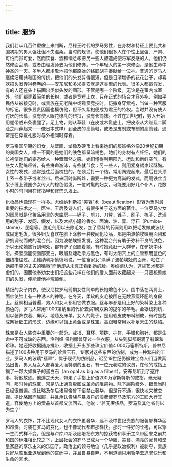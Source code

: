 ```yaml
---
---
---
```

title: 服饰
---




我们若从几百件塑像上来判断，尼禄王时代的罗马男性，在身材和特征上要比共和国初期的男人强壮但不失温柔。当时的规律，使他们很多人在个性上坚强、严肃、可怕而非可爱，然而饮食、酒和懒怠却把另一些人塑造成使将军反感的人。他们仍然修面刮须，或者由理发师去为他们修饰。一个年轻人的第一次修面，是他生命中神圣的一天。多半人都虔敬地把他那原始的络腮胡子奉献给一位神。普通的罗马人继续沿用共和国的传统，把他们的头发剪得很短，但是日渐增多的花花公子，却喜欢把头发弄得卷卷的——安东尼和多米提安就是这类型的代表。很多人都戴假发，有的人还在头上描画出类似头发的图形。不管是哪一个阶级，无论是在室内或室外，他们都穿着简单的长袍，或者是宽短上衣，只在正式的场合才穿外袍，例如平民侍从被接见时，或贵族在元老院中或观赏竞技时。恺撒身穿紫袍，当做一种官服的标记，很多显贵因而也模仿他，但不久紫袍便成为君王的特权。当时并没有使人讨厌的长裤，没有使人眼花缭乱的纽扣，没有长筒袜。不过在2世纪时，男人开始用绷带或布条裹腿了。足上物，则从草鞋（在皮或木鞋底上，把皮条从大趾及二脚趾之间穿起来——像日本式样）到全皮的高筒鞋，或者是皮制或布制的高筒鞋，通常是在穿戴礼服时与外袍同时穿着。

罗马帝国早期的妇女，从壁画、塑像及硬币上看来她们的服饰格外像20世纪初期的美国女人，唯一不同的是她们的肤色都呈暗褐色。她们的身材有点纤细，她们的长袍使她们的姿态给人一种飘飘然之感。她们懂得利用阳光、运动和新鲜空气。有些女人勤练哑铃，有些拼命游泳，有些就节食；另一些人，则用紧身裙束起酥胸。女性的发式，通常是往后面梳拢的，在颈后打一个结，常用网兜起来，最后在头顶上系一条带子或者丝带。后来因时尚所趋，需要一种更为高尚的发式，而用铁丝当架子缠上德国少女传入的棕色假发。一位时髦的妇女，可能要用好几个仆人，花数小时的时间用在修指甲和修饰头发上。

化妆品也像现在一样多。尤维纳利斯把“美容”术（beautification）形容为当时最重要的技术之一。医生、王后及诗人们，有很多关于这方面的著作。一位罗马少女的闺房就是化妆品用具的大库房——镉子、剪刀、刀片、锉子、刷子、梳子、洗澡用的刮子、发网、假发，以及大瓶小罐的香水、面油、油、膏、浮石（Pumice-stome）、肥皂等。脱毛剂用以去除毛发，加了香料的药膏则用以把毛发做成波状或固定毛发。很多妇女喜欢在脸上涂敷一种夜间化妆品，那是由波帕埃娅用面团和驴奶调制而成的混合剂。因为波帕埃娅发觉，这种混合剂有助于弥补不良的肤色，所以无论她旅行到何处，都有驴子跟随着她。有时她竟赶一大群驴，在驴奶中沐浴。搽胭脂能使面部变白，眼眉及睫毛染成黑色，有时太阳穴上的血管都用蓝色的细线描绘过。尤维纳利斯愤愤地说，一位富家女“涂满了波帕埃娅的面膏，粘住了她那不幸的丈夫的嘴唇”而他却从未真正看到她的脸。奥维德认为，这些艺术都是虚幻的，因而他奉劝女士们把这些花样在他们的爱人面前收藏起来——只要梳整她们的头发，便能使他神魂颠倒。

精细的女子内衣，使汉尼拔罗马前期女性简单的长袍增色不少。围巾落在两肩上，面纱使脸上有一种诱人的神秘。在冬天，柔软的皮毛披围在无数燕瘦环肥的身段上。丝绸相当普遍，男人和女人都用它做衣服。丝与麻都是用上好的染料染上各种颜色的，罗马人常用1 000第纳里的代价去买1磅双染的提尔的羊毛。金银线刺绣，用以装饰衣着、屏风、地毯及床单。女人的鞋子，是用软皮或布料制成，有时是裁成网状细工的形式，边缘可以镶上黄金或是珠宝。高跟鞋常用以补足天生的缺陷。

珠宝是女人装饰中重要的一部分。戒指、耳环、项链、护符、手镯和胸针，都是生命中不可或缺的东西。洛利娅·保利娜曾穿过一件衣服，从头到脚都缀满了翡翠和珍珠。她还把收据随身携带，收据上开出那些珠宝价值4 000万塞斯特斯。普林尼描述了100多种用于罗马的珍贵玉石。专家对这些东西的仿制，成为一种繁兴的工业。罗马人的玻璃“翡翠”，优于现代的仿制品，迟至19世纪仍被珠宝商人们当做真品出售。男人及女人都喜爱大而特别的玉石。有一位元老院的议员，在他的戒指上镶了一颗大如榛子的蛋白石（an opal as big as a filbert）。安东尼听到了这件事，将他放逐。他逃之夭夭，带走了手指上价值200万塞斯特斯的戒指。毫无疑问，那时候的珠宝，常是防止通货膨胀或革命的阻遏物。除下层阶级外，银盘当时已经很普遍。提比略及尔后诸皇帝曾下诏禁止奢华，但是行不通，很快地又被忽视。提比略因而屈服，并且承认贵族与暴发户的浪费使罗马及东方的工匠大行其道，容使地方上的贡品从首都又流回去。他说：“若无奢侈品，罗马及其他省何以为生？”

罗马人的衣饰，并不比现代女人的衣饰更奢华，远不及中世纪贵族的服装那样华丽和昂贵。时装在罗马的变化，也不像现代都市那样快。那时一件好的长袍，可以穿一生而式样不变。但是与卢库卢斯及庞培把东方的掠获物和享乐主义带回来之前共和国的标准相比较之下，上层社会的罗马已成为一个华服、美食、漂亮的家具和堂皇家庭的享乐主义的乐园了。政治上的领导地位（几乎是政治权利）被剥夺，贵族只好从库里亚退居到他的宫廷中，并且自暴自弃，不用道德只用哲学去追求快乐和生命的艺术。